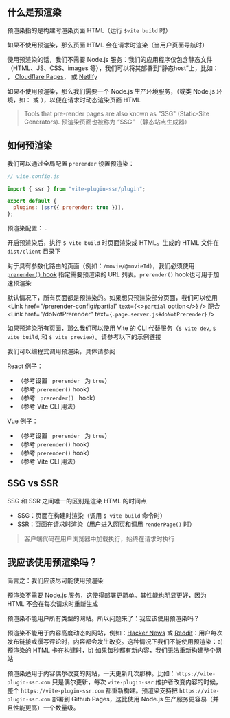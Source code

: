 
## 什么是预渲染

预渲染指的是构建时渲染页面 HTML（运行 `$vite build` 时）

如果不使用预渲染，那么页面 HTML 会在请求时渲染（当用户页面导航时）

使用预渲染的话，我们不需要 Node.js 服务：我们的应用程序仅包含静态文件（HTML、JS、CSS、images 等），我们可以将其部署到“静态host”上，比如： <Link href="/github-pages" text="GitHub Pages" />， [Cloudflare Pages](/cloudflare-pages)， 或 [Netlify](/netlify)

如果不使用预渲染，那么我们需要一个 Node.js 生产环境服务，（或类 Node.js 环境，如：<Link href="/cloudflare-workers" text="Cloudflare Workers" /> 或 <Link href="/vercel" text="Vercel" />），以便在请求时动态渲染页面 HTML

> Tools that pre-render pages are also known as "SSG" (Static-Site Generators).
> 预渲染页面也被称为 “SSG” （静态站点生成器）

## 如何预渲染

我们可以通过全局配置 `prerender` 设置预渲染：

```js
// vite.config.js

import { ssr } from "vite-plugin-ssr/plugin";

export default {
  plugins: [ssr({ prerender: true })],
};
```

预渲染配置： <Link href="/prerender-config" />.

开启预渲染后，执行 `$ vite build` 时页面渲染成 HTML。生成的 HTML 文件在 `dist/client` 目录下

对于具有参数化路由的页面（例如：`/movie/@movieId`），我们必须使用 [`prerender()` hook](/prerender) 指定需要预渲染的 URL 列表。`prerender()` hook也可用于加速预渲染

默认情况下，所有页面都是预渲染的。如果想只预渲染部分页面，我们可以使用 <Link href="/prerender-config#partial" text={<><code>partial</code> option</>} /> 配合 <Link href="/doNotPrerender" text={<code>.page.server.js#doNotPrerender</code>} />

如果预渲染所有页面，那么我们可以使用 Vite 的 CLI 代替服务（`$ vite dev`, `$ vite build`, 和 `$ vite preview`）。请参考以下的示例链接

我们可以编程式调用预渲染，具体请参阅 <Link href="/prerender-programmatic" />

React 例子：

- <RepoLink path='/examples/react-full/vite.config.ts' /> （参考设置 <code>
    prerender
  </code> 为 `true`）
- <RepoLink path='/examples/react-full/pages/hello/index.page.server.ts' /> （参考
  <code>prerender()</code> hook）
- <RepoLink path='/examples/react-full/pages/star-wars/index/index.page.server.ts' /> （参考 <code>
    prerender()
  </code> hook）
- <RepoLink path='/examples/react-full/package.json' /> （参考 Vite CLI 用法）

Vue 例子：

- <RepoLink path='/examples/vue-full/vite.config.ts' /> （参考设置 <code>
    prerender
  </code> 为 `true`）
- <RepoLink path='/examples/vue-full/pages/hello/index.page.server.ts' />
  （参考
  <code>prerender()</code> hook）
- <RepoLink path='/examples/vue-full/pages/star-wars/index/index.page.server.ts' />
  （参考
  <code>prerender()</code> hook）
- <RepoLink path='/examples/vue-full/package.json' /> （参考 Vite CLI 用法）

## SSG vs SSR

SSG 和 SSR 之间唯一的区别是渲染 HTML 的时间点

- SSG：页面在构建时渲染（调用 `$ vite build` 命令时）
- SSR：页面在请求时渲染（用户进入网页和调用 `renderPage()` 时）

> 客户端代码在用户浏览器中加载执行，始终在请求时执行

## 我应该使用预渲染吗？

简言之：我们应该尽可能使用预渲染

预渲染不需要 Node.js 服务，这使得部署更简单。其性能也明显更好，因为 HTML 不会在每次请求时重新生成

预渲染不能用户所有类型的网站。所以问题来了：我应该使用预渲染吗？

预渲染不能用于内容高度动态的网站，例如：[Hacker News](https://news.ycombinator.com/) 或 [Reddit](https://www.reddit.com/)：用户每次发布链接或撰写评论时，内容都会发生改变。这种情况下我们不能使用预渲染：a) 预渲染的 HTML 卡在构建时，b) 如果每秒都有新内容，我们无法重新构建整个网站

预渲染适用于内容偶尔改变的网站，一天更新几次那种。比如：`https://vite-plugin-ssr.com` 只是偶尔更新，每次 `vite-plugin-ssr` 维护者改变内容的时候，整个 `https://vite-plugin-ssr.com` 都重新构建。预渲染支持把 `https://vite-plugin-ssr.com` 部署到 Github Pages，这比使用 Node.js 生产服务更容易（并且性能更高）一个数量级。
